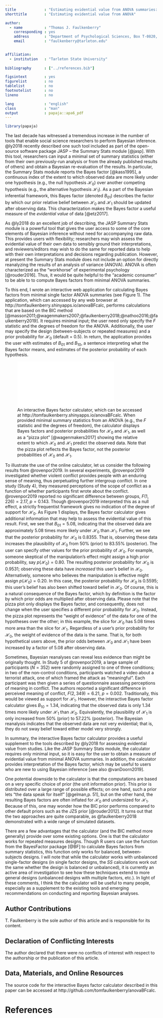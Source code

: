 ```yaml
---
title             : "Estimating evidential value from ANOVA summaries: A comment on Ly et al. (2018)"
shorttitle        : "Estimating evidential value from ANOVA"

author: 
  - name          : "Thomas J. Faulkenberry"
    corresponding : yes    
    address       : "Department of Psychological Sciences, Box T-0820, Tarleton State University, Stephenville, TX 76401"
    email         : "faulkenberry@tarleton.edu"
 

affiliation:
  - institution   : "Tarleton State University"
  
bibliography      : ["../references.bib"]

figsintext        : yes
figurelist        : no
tablelist         : no
footnotelist      : no
lineno            : no

lang              : "english"
class             : "man"
output            : papaja::apa6_pdf
---
```


```r
library(papaja)
```

The last decade has witnessed a tremendous increase in the number of tools that enable social science researchers to perform Bayesian inference. @ly2018 recently described one such tool included as part of the open-source software package JASP -- the Summary Stats module [@jasp]. With this tool, researchers can input a minimal set of summary statistics (either from their own previously-run analysis or from the already published results of others) and obtain a Bayesian re-evaluation of the results. In particular, the Summary Stats module reports the Bayes factor [@kass1995], a continuous index of the extent to which observed data are more likely under one hypothesis (e.g., the null hypothesis $\mathcal{H}_0$) over another competing hypothesis (e.g., the alternative hypothesis $\mathcal{H}_1$). As a part of the Bayesian inferential framework, this Bayes factor (denoted $B_{01}$) describes the factor by which our prior relative belief between $\mathcal{H}_0$ and $\mathcal{H}_1$ should be updated after observing data. This characterization makes the Bayes factor a useful measure of the *evidential value* of data [@etz2017].

As @ly2018 do an excellent job of describing, the JASP Summary Stats module is a powerful tool that gives the user access to some of the core elements of Bayesian inference without need for accompanying raw data. This provides users with flexibility; researchers may wish assess the evidential value of their own data to sensibly ground their interpretations, and reviewers/editors may wish to do the same for reported data to help with their own interpretations and decisions regarding publication. However, at present the Summary Stats module does not include an option for directly reanalyzing the results of an analysis of variance (ANOVA). ANOVA is often characterized as the "workhorse" of experimental psychology [@rouder2016]. Thus, it would be quite helpful to the "academic consumer" to be able to to compute Bayes factors from minimal ANOVA summaries.

To this end, I wrote an interactive web application for calculating Bayes factors from minimal single factor ANOVA summaries (see Figure 1). The application, which can accessed by any web browser at http://tomfaulkenberry.shinyapps.io/anovaBFcalc, performs calculations that are based on the BIC method [@masson2011;@wagenmakers2007;@faulkenberry2018;@nathoo2016;@faulkenberry2019]. It requires minimal input; the user need only specify the $F$ statistic and the degrees of freedom for the ANOVA. Additionally, the user may specify the design (between-subjects or repeated measures) and a prior probability for $\mathcal{H}_0$ (default = 0.5). In return, the application provides the user with estimates of $B_{01}$ and $B_{10}$, a sentence interpreting what the Bayes factor means, and estimates of the posterior probability of each hypothesis. 

![An interactive Bayes factor calculator, which can be accessed at http://tomfaulkenberry.shinyapps.io/anovaBFcalc. When provided minimal summary statistics from an ANOVA (e.g., the $F$ statistic and the degrees of freedom), the calculator displays Bayes factors and posterior probabilities for $\mathcal{H}_0$ and $\mathcal{H}_1$, as well as a "pizza plot" [@wagenmakers2017] showing the relative extent to which $\mathcal{H}_0$ and $\mathcal{H}_1$ predict the observed data. Note that the pizza plot reflects the Bayes factor, not the posterior probabilities of $\mathcal{H}_0$ and $\mathcal{H}_1$.](fig1.pdf){ width=75%}

To illustrate the use of the online calculator, let us consider the following results from @rovenpor2019. In several experiments, @rovenpor2019 investigated whether violent conflict provides people with an enduring sense of meaning, thus perpetuating further intergroup conflict. In one study (Study 4), they measured perceptions of the scope of conflict as a function of whether participants first wrote about the conflict. @rovenpor2019 reported no significant difference between groups, $F(1,226)=2.17$, $p=0.143$. Though @rovenpor2019 interpreted this as a null effect, a strictly frequentist framework gives no indication of the degree of support for $\mathcal{H}_0$. As Figure 1 displays, the Bayes factor calculator gives additional information that may help to assess the evidential value of this result. First, we see that $B_{01}=5.08$, indicating that the observed data are approximately 5.08 times more likely under $\mathcal{H}_0$ than $\mathcal{H}_1$. Further, we see that the posterior probability for $\mathcal{H}_0$ is 0.8355. That is, observing these data increases the plausibility of $\mathcal{H}_0$ from 50% (prior) to 83.55% (posterior). The user can specify other values for the prior probability of $\mathcal{H}_0$. For example, someone skeptical of the manipulation's effect might assign a high prior probability, say $p(\mathcal{H}_0)=0.80$. The resulting posterior probability for $\mathcal{H}_0$ is 0.9531; observing these data have *increased* this user's belief in $\mathcal{H}_0$. Alternatively, someone who believes the manipulation is effective might assign $p(\mathcal{H}_0)=0.20$. In this case, the posterior probability for $\mathcal{H}_0$ is 0.5595; this user's belief has also been shifted toward belief in $\mathcal{H}_0$. Of course, this is a natural consequence of the Bayes factor, which by definition is the factor by which prior odds are multiplied after observing data. Please note that the pizza plot only displays the Bayes factor, and consequently, does not change when the user specifies a different prior probability for $\mathcal{H}_0$. Instead, the pizza plot represents the "weight of evidence" of the data for one of the hypotheses over the other; in this example, the slice for $\mathcal{H}_0$ has 5.08 times more area than the slice for $\mathcal{H}_1$. Regardless of a user's prior probability for $\mathcal{H}_0$, the weight of evidence of the data is the same. That is, for both hypothetical users above, the prior odds between $\mathcal{H}_0$ and $\mathcal{H}_1$ have been increased by a factor of 5.08 after observing data.

Sometimes, Bayesian reanalyses can reveal less evidence than might be originally thought. In Study 5 of @rovenpor2019, a large sample of participants ($N=352$) were randomly assigned to one of three conditions; in two of the non-control conditions, participants watched a video about a terrorist attack, one of which framed the attack as "meaningful". Each participant was then given a series of questionnaire assessing perceptions of meaning in conflict. The authors reported a significant difference in perceived meaning of conflict, $F(2,349)= 6.21$, $p=0.002$. Traditionally, this would be viewed as support for $\mathcal{H}_1$. However, the interactive Bayes factor calculator gives $B_{10}=1.34$, indicating that the observed data is only 1.34 times more likely under $\mathcal{H}_1$ than $\mathcal{H}_0$. Equivalently, the plausibility of $\mathcal{H}_1$ is only increased from 50% (prior) to 57.22% (posterior). The Bayesian reanalysis indicates that the observed data are not very evidential; that is, they do not sway belief toward either model very strongly. 

In summary, the interactive Bayes factor calculator provides a useful supplement to the tools described by @ly2018 for assessing evidential value from studies. Like the JASP Summary Stats module, the calculator requires only minimal input, so it is easy for the user to obtain a measure of evidential value from minimal ANOVA summaries. In addition, the calculator provides interpretation of the Bayes factor, which may be useful to users who are new to using Bayesian inference [see also @vanDoorn2019]. 

One potential downside to the calculator is that the computations are based on a very specific choice of prior (the unit information prior). This prior is distributed over a large range of possible effects; on one hand, such a prior lets "the data speak for itself" [@gelman,p. 51], but on the other hand, the resulting Bayes factors are often inflated for $\mathcal{H}_0$ and undersized for $\mathcal{H}_1$. Because of this, one may wonder how the BIC prior performs compared to other default priors such as the JZS prior [@rouder2012]. It turns out that the two approaches are quite comparable, as @faulkenberry2018 demonstrated with a wide range of simulated datasets.  

There are a few advantages that the calculator (and the BIC method more generally) provide over some existing options. One is that the calculator works for repeated measures designs. Though R users can use the \texttt{oneWayAOV.Fstat} function from the BayesFactor package [@BF] to calculate Bayes factors from summary statistics, this function only works for balanced, between-subjects designs. I will note that while the calculator works with unbalanced single-factor designs (in single factor designs, the $SS$ calculations work out the same whether the design is balanced or unbalanced), it is currently an active area of investigation to see how these techniques extend to more general designs (unbalanced designs with multiple factors, etc.). In light of these comments, I think the the calculator will be useful to many people, especially as a supplement to the existing tools and emerging recommendations on conducting and reporting Bayesian analyses.

## Author Contributions
T. Faulkenberry is the sole author of this article and is responsible for its content.

## Declaration of Conflicting Interests
The author declared that there were no conflicts of interest with respect to the authorship or the publication of this article.

## Data, Materials, and Online Resources
The source code for the interactive Bayes factor calculator described in this paper can be accessed at http://github.com/tomfaulkenberry/anovaBFcalc. 

\newpage

# References

\setlength{\parindent}{-0.5in}
\setlength{\leftskip}{0.5in}

